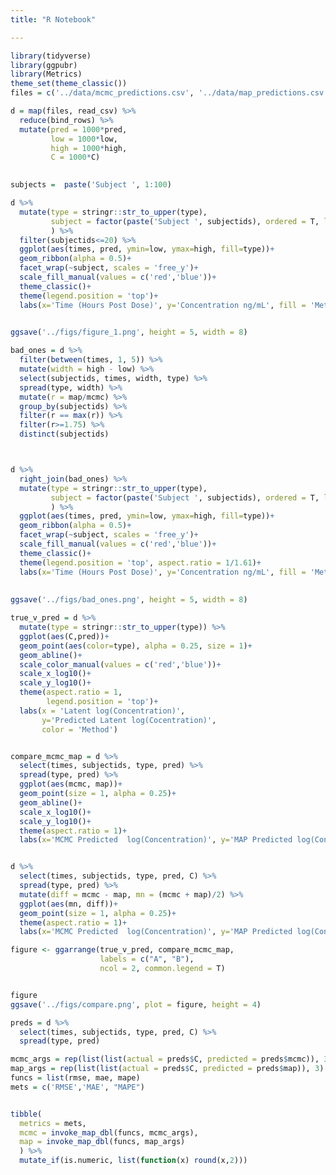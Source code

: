 ```yaml
---
title: "R Notebook"

---
```


```r
library(tidyverse)
library(ggpubr)
library(Metrics)
theme_set(theme_classic())
files = c('../data/mcmc_predictions.csv', '../data/map_predictions.csv')

d = map(files, read_csv) %>% 
  reduce(bind_rows) %>% 
  mutate(pred = 1000*pred, 
         low = 1000*low,
         high = 1000*high,
         C = 1000*C)
  

subjects =  paste('Subject ', 1:100)

d %>% 
  mutate(type = stringr::str_to_upper(type),
         subject = factor(paste('Subject ', subjectids), ordered = T, levels = subjects)
         ) %>% 
  filter(subjectids<=20) %>% 
  ggplot(aes(times, pred, ymin=low, ymax=high, fill=type))+
  geom_ribbon(alpha = 0.5)+
  facet_wrap(~subject, scales = 'free_y')+
  scale_fill_manual(values = c('red','blue'))+
  theme_classic()+
  theme(legend.position = 'top')+
  labs(x='Time (Hours Post Dose)', y='Concentration ng/mL', fill = 'Method')
  

ggsave('../figs/figure_1.png', height = 5, width = 8)

bad_ones = d %>% 
  filter(between(times, 1, 5)) %>% 
  mutate(width = high - low) %>% 
  select(subjectids, times, width, type) %>% 
  spread(type, width) %>% 
  mutate(r = map/mcmc) %>% 
  group_by(subjectids) %>% 
  filter(r == max(r)) %>% 
  filter(r>=1.75) %>% 
  distinct(subjectids)



d %>% 
  right_join(bad_ones) %>% 
  mutate(type = stringr::str_to_upper(type),
         subject = factor(paste('Subject ', subjectids), ordered = T, levels = subjects)
         ) %>% 
  ggplot(aes(times, pred, ymin=low, ymax=high, fill=type))+
  geom_ribbon(alpha = 0.5)+
  facet_wrap(~subject, scales = 'free_y')+
  scale_fill_manual(values = c('red','blue'))+
  theme_classic()+
  theme(legend.position = 'top', aspect.ratio = 1/1.61)+
  labs(x='Time (Hours Post Dose)', y='Concentration ng/mL', fill = 'Method')
  
  
ggsave('../figs/bad_ones.png', height = 5, width = 8)

```


```r
true_v_pred = d %>% 
  mutate(type = stringr::str_to_upper(type)) %>% 
  ggplot(aes(C,pred))+
  geom_point(aes(color=type), alpha = 0.25, size = 1)+
  geom_abline()+
  scale_color_manual(values = c('red','blue'))+
  scale_x_log10()+
  scale_y_log10()+
  theme(aspect.ratio = 1,
        legend.position = 'top')+
  labs(x = 'Latent log(Concentration)', 
       y='Predicted Latent log(Cocentration)', 
       color = 'Method')


compare_mcmc_map = d %>% 
  select(times, subjectids, type, pred) %>% 
  spread(type, pred) %>% 
  ggplot(aes(mcmc, map))+
  geom_point(size = 1, alpha = 0.25)+
  geom_abline()+
  scale_x_log10()+
  scale_y_log10()+
  theme(aspect.ratio = 1)+
  labs(x='MCMC Predicted  log(Concentration)', y='MAP Predicted log(Concentration)')


d %>% 
  select(times, subjectids, type, pred, C) %>% 
  spread(type, pred) %>% 
  mutate(diff = mcmc - map, mn = (mcmc + map)/2) %>% 
  ggplot(aes(mn, diff))+
  geom_point(size = 1, alpha = 0.25)+
  theme(aspect.ratio = 1)+
  labs(x='MCMC Predicted  log(Concentration)', y='MAP Predicted log(Concentration)')

figure <- ggarrange(true_v_pred, compare_mcmc_map,
                    labels = c("A", "B"),
                    ncol = 2, common.legend = T)


figure
ggsave('../figs/compare.png', plot = figure, height = 4)
```

```r
preds = d %>% 
  select(times, subjectids, type, pred, C) %>% 
  spread(type, pred)

mcmc_args = rep(list(list(actual = preds$C, predicted = preds$mcmc)), 3)
map_args = rep(list(list(actual = preds$C, predicted = preds$map)), 3)
funcs = list(rmse, mae, mape)
mets = c('RMSE','MAE', "MAPE")


tibble(
  metrics = mets,
  mcmc = invoke_map_dbl(funcs, mcmc_args),
  map = invoke_map_dbl(funcs, map_args)
  ) %>% 
  mutate_if(is.numeric, list(function(x) round(x,2)))
  
```

